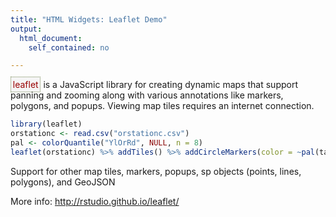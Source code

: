 ```yaml
---
title: "HTML Widgets: Leaflet Demo"
output:
  html_document:
    self_contained: no

---
```

<style>
span.pkgname {
   font-size:100%;
   color: #900;
   white-space: pre;
   background-color: whiteSmoke;
   border: 1px dotted #785;
   padding: 0.2em;
}
</style>

<span class="pkgname">leaflet</span> is a JavaScript library for creating dynamic maps that support panning and zooming along with various annotations like markers, polygons, and popups. Viewing map tiles requires an internet connection.

```r
library(leaflet)
orstationc <- read.csv("orstationc.csv")
pal <- colorQuantile("YlOrRd", NULL, n = 8)
leaflet(orstationc) %>% addTiles() %>% addCircleMarkers(color = ~pal(tann))
```

Support for other map tiles, markers, popups, sp objects (points, lines, polygons), and GeoJSON 

More info: <http://rstudio.github.io/leaflet/>

